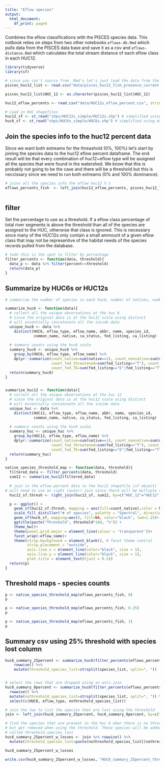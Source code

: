 ---
title: "Eflow species"
output:
  html_document:
    df_print: paged
---

Combines the eflow classifications with the PISCES species data. This notbook relies on steps from two other notebooks `eflows-db.Rmd` which pulls data from the PISCES data base and save it as a csv and `eflows-distance.Rmd` which calculates the total stream distance of each eflow class in each HUC12. 

```{r setup, include=FALSE}

library(tidyverse)
library(sf)

# since you can't source from .Rmd's let's just load the data from the csv files
pisces_huc12_list <- read.csv("data/pisces_huc12_fish_presence_current.csv", stringsAsFactors = FALSE)

pisces_huc12_list$HUC_12 <- as.character(pisces_huc12_list$HUC_12)

huc12_eflow_percents <- read.csv("data/HUC12s_eflow_percent.csv", stringsAsFactors = FALSE)

# Load in HUC shapefiles
huc12_sf <- st_read("shps/HUC12s_simple/HUC12s.shp") # simplified using mapshaper.com
huc6_sf <- st_read("shps/HUC6s_simple/HUC6s.shp") # simplified using mapshaper.com
```


## Join the species info to the huc12 percent data

Since we want both extreams for the threashold (0%, 100%) let's start by joining the species data to the huc12 eflow percent dataframe. The end result will be that every combination of huc12~eflow type will be assigned all the species that were found in the watershed. We know that this is probably not going to be the case and there will be a threshold but this is neccissary since we need to run both extreams (0% and 100% dominance).

```{r join, dependson=pisces_huc12_list, dependson=huc12_eflow_percents}

# joins all the species info the eflow huc12 %'s
eflows_percents_fish  <- left_join(huc12_eflow_percents, pisces_huc12_list, by=c("HUC12"="HUC_12"))
                                   
```

## filter

Set the percentage to use as a threshold. If a eflow class percentage of total river segments is above the threshold than all of the species are assigned to the HUC, otherwise that class is ignored. This is necessiary since many of the HUC12s only contain a small ammount of a given eflow class that may not be representive of the habitat needs of the species records pulled from the database.

```{r filter}
# todo this is the spot to filter by percentage
filter_percents <- function(data, threshold){
  data_p <- data %>% filter(percent>=threshold)
  return(data_p)
}
```



## Summarize by HUC6s or HUC12s 

```{r}
# summarize the number of species in each huc6, number of natives, number of non-natives, count of the number of endangered species

summarize_huc6 <- function(data){
  # collect all the unique observations at the huc 6
  # since the original data is at the huc12 scale using distinct
  # will essentially concatonate all the inside data 
  unique_huc6 <- data %>%
    distinct(HUC6, eflow_type, eflow_name, abbr, name, species_id, 
             common_name, native, ca_status, fed_listing, ca_listing)
  
  # summary counts using the huc6 scale
  summary_huc6 <- unique_huc6 %>% 
    group_by(HUC6, eflow_type, eflow_name) %>%
    dplyr::summarize(count_native=sum(native==1), count_nonnative=sum(native==0),
                     count_fed_threatened=sum(fed_listing=="T"), count_fed_endangered=sum(fed_listing=="E"),
                     count_fed_TE=sum(fed_listing=="E"|fed_listing=="T"), species_list=paste(common_name, collapse = ", "))
  return(summary_huc6)
}


summarize_huc12 <- function(data){
  # collect all the unique observations at the huc 12
  # since the original data is at the huc12 scale using distinct
  # will essentially concatonate all the inside data 
  unique_huc <- data %>%
    distinct(HUC12, eflow_type, eflow_name, abbr, name, species_id, 
             common_name, native, ca_status, fed_listing, ca_listing)
  
  # summary counts using the huc6 scale
  summary_huc <- unique_huc %>% 
    group_by(HUC12, eflow_type, eflow_name) %>%
    dplyr::summarize(count_native=sum(native==1), count_nonnative=sum(native==0),
                     count_fed_threatened=sum(fed_listing=="T"), count_fed_endangered=sum(fed_listing=="E"),
                     count_fed_TE=sum(fed_listing=="E"|fed_listing=="T"), species_list=paste(common_name, collapse = ", "))
  return(summary_huc)
}


```



```{r facet threshold function, include=FALSE}
native_species_threshold_map <- function(data, threshold){
  filtered_data <- filter_percents(data, threshold)
  sum12 <- summarize_huc12(filtered_data)
  
  # join in the eflow percent data to the huc12 shapefile (sf object)
# will need to use an right (outer) join since there will be multiple rows for each HUC12
  huc12_sf.thresh <- right_join(huc12_sf, sum12, by=c("HUC_12"="HUC12")) 

  p <- ggplot() + 
    geom_sf(huc12_sf.thresh, mapping = aes(fill=count_native),color = NA, lwd = 5)+
    scale_fill_distiller("# of species", palette = "Spectral", direction = -1) +
    geom_sf(huc6_sf, mapping=aes(), fill=NA, color="black", lwd=1.25)+
    ggtitle(paste("Threshold", threshold*100, "%")) +
    theme_bw()+
    theme(panel.grid.major = element_line(colour = 'transparent'))+
    facet_wrap(~eflow_name)+
    theme(strip.background = element_blank(), # facet theme control
          strip.placement = "outside", 
          axis.line.x = element_line(color="black", size = 1),
          axis.line.y = element_line(color="black", size = 1),
          plot.title = element_text(hjust = 0.5))
  return(p)
}

```




## Threshold maps - species counts

```{r threshold 0, fig.height=12, fig.width=12, message=FALSE, warning=FALSE}

p <- native_species_threshold_map(eflows_percents_fish, 0)
p
```


```{r threshold 0.25, fig.height=12, fig.width=12, message=FALSE, warning=FALSE}

p <- native_species_threshold_map(eflows_percents_fish, 0.25)
p
```


```{r threshold 1, fig.height=12, fig.width=12, message=FALSE, warning=FALSE}

p <- native_species_threshold_map(eflows_percents_fish, 1)
p
```



## Summary csv using 25% threshold with species lost column

```{r}

huc6_summary_25percent <- summarize_huc6(filter_percents(eflows_percents_fish, 0.25)) %>% 
    rowwise() %>% 
    mutate(threshold_species_list=strsplit(species_list, split=", "))


# select the rows that are dropped using an anti-join
huc6_summary_0percent <- summarize_huc6(filter_percents(eflows_percents_fish, 0)) %>% 
  rowwise() %>% 
  mutate(nothreshold_species_list=strsplit(species_list, split=", ")) %>% 
  select(c(HUC6, eflow_type, nothreshold_species_list))

# join the two to list the species that are lost using the threshold
join <- left_join(huc6_summary_25percent, huc6_summary_0percent, by=c("HUC6", "eflow_type"))

# find the species that are present in the huc 6 when there is no threshold set
# but get removed when using the threshold. These species will be added to a column
# called threshold_species_lost
huc6_summary_25percent_w_losses <- join %>% rowwise() %>%
  mutate(threshold_species_lost=paste(nothreshold_species_list[(nothreshold_species_list %in% threshold_species_list)==FALSE],  collapse=", ")) %>% select(-c(nothreshold_species_list, threshold_species_list))

huc6_summary_25percent_w_losses

write.csv(huc6_summary_25percent_w_losses, "HUC6_summary_25percent_threshold.csv", row.names = FALSE)

```






